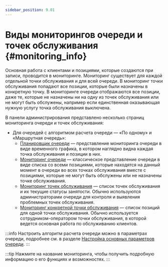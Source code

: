 ```yaml
---
sidebar_position: 9.01
---
```

# Виды мониторингов очереди и точек обслуживания {#monitoring_info}

Основная работа с клиентами и позициями, которые создаются при записи, проводится в мониторинге. Мониторинг существует для каждой отдельной точки обслуживания и для всей очереди. В мониторинг точки обслуживания попадают все позиции, которые были назначены в конкретную точку. В мониторинге очереди отображаются все позиции, даже те, которые не назначены ни на одну из точек обслуживания или не могут быть обслужены, например если единственная оказывающая нужную услугу точка обслуживания выключена.

В панели администрирования представлено несколько страниц мониторинга очереди и точек обслуживания:
-   Для очередей с алгоритмом расчета очереди — «По одному» и «Маршрутная очередь»:
    -   [Планировщик очереди](today_planning.mdx) — представление мониторинга очереди в виде временного графика, в котором наглядно видна каждая точка обслуживания и позиции в них.
    -   [Мониторинг очереди](line_monitoring.mdx) — классическое представление очереди в виде списка со всеми позициями, которые находятся на данный момент в очереди во всех точках обслуживания вместе с позициями, которые не могут быть обслужены или не назначены точке обслуживания.
    -   [Мониторинг точек обслуживания](line_state_monitoring.mdx) — список точек обслуживания и их текущие статусы занятости. Обычно используются администраторами очереди для контроля и выявления проблемных точек обслуживания.
    -   [Мониторинг конкретной точки обслуживания](checkpoint_monitoring.mdx) — список позиций для одной точки обслуживания. Обычно используется сотрудником-оператором точки обслуживания, в которой ведется основная работа по обслуживанию клиентов.

:::info
Настроить алгоритм расчета очереди можно в параметрах очереди, подробнее см. в разделе [Настройка основных параметров очереди](../../lines_management/line_settings/main_settings.mdx).
:::

:::tip
Нажмите на название мониторинга, чтобы получить подробную информацию о его функциях и возможностях.
:::




